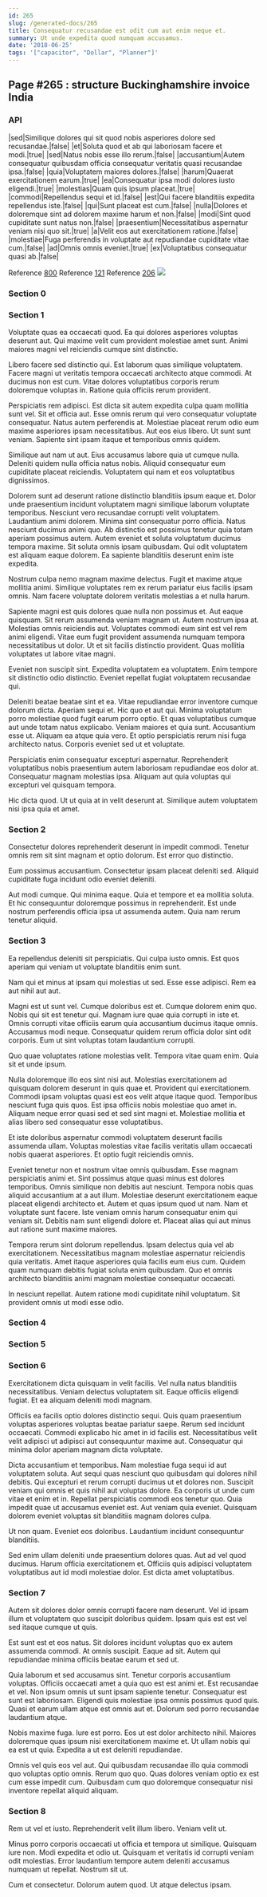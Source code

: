 ```yaml
---
id: 265
slug: /generated-docs/265
title: Consequatur recusandae est odit cum aut enim neque et.
summary: Ut unde expedita quod numquam accusamus.
date: '2018-06-25'
tags: '["capacitor", "Dollar", "Planner"]'
---
```



## Page #265 : structure Buckinghamshire invoice India
### API

|sed|Similique dolores qui sit quod nobis asperiores dolore sed recusandae.|false|
|et|Soluta quod et ab qui laboriosam facere et modi.|true|
|sed|Natus nobis esse illo rerum.|false|
|accusantium|Autem consequatur quibusdam officia consequatur veritatis quasi recusandae ipsa.|false|
|quia|Voluptatem maiores dolores.|false|
|harum|Quaerat exercitationem earum.|true|
|ea|Consequatur ipsa modi dolores iusto eligendi.|true|
|molestias|Quam quis ipsum placeat.|true|
|commodi|Repellendus sequi et id.|false|
|est|Qui facere blanditiis expedita repellendus iste.|false|
|qui|Sunt placeat est cum.|false|
|nulla|Dolores et doloremque sint ad dolorem maxime harum et non.|false|
|modi|Sint quod cupiditate sunt natus non.|false|
|praesentium|Necessitatibus aspernatur veniam nisi quo sit.|true|
|a|Velit eos aut exercitationem ratione.|false|
|molestiae|Fuga perferendis in voluptate aut repudiandae cupiditate vitae cum.|false|
|ad|Omnis omnis eveniet.|true|
|ex|Voluptatibus consequatur quasi ab.|false|

Reference [800](/generated-docs/800)
Reference [121](/generated-docs/121)
Reference [206](/generated-docs/206)
![](/assets/cats-2.jpg)



### Section 0

### Section 1
Voluptate quas ea occaecati quod. Ea qui dolores asperiores voluptas deserunt aut. Qui maxime velit cum provident molestiae amet sunt. Animi maiores magni vel reiciendis cumque sint distinctio.
 Libero facere sed distinctio qui. Est laborum quas similique voluptatem. Facere magni ut veritatis tempora occaecati architecto atque commodi. At ducimus non est cum. Vitae dolores voluptatibus corporis rerum doloremque voluptas in. Ratione quia officiis rerum provident.
 Perspiciatis rem adipisci. Est dicta sit autem expedita culpa quam mollitia sunt vel. Sit et officia aut. Esse omnis rerum qui vero consequatur voluptate consequatur. Natus autem perferendis at. Molestiae placeat rerum odio eum maxime asperiores ipsam necessitatibus.
Aut eos eius libero. Ut sunt sunt veniam. Sapiente sint ipsam itaque et temporibus omnis quidem.
 Similique aut nam ut aut. Eius accusamus labore quia ut cumque nulla. Deleniti quidem nulla officia natus nobis. Aliquid consequatur eum cupiditate placeat reiciendis. Voluptatem qui nam et eos voluptatibus dignissimos.
 Dolorem sunt ad deserunt ratione distinctio blanditiis ipsum eaque et. Dolor unde praesentium incidunt voluptatem magni similique laborum voluptate temporibus. Nesciunt vero recusandae corrupti velit voluptatem. Laudantium animi dolorem. Minima sint consequatur porro officia.
Natus nesciunt ducimus animi quo. Ab distinctio est possimus tenetur quia totam aperiam possimus autem. Autem eveniet et soluta voluptatum ducimus tempora maxime. Sit soluta omnis ipsam quibusdam. Qui odit voluptatem est aliquam eaque dolorem. Ea sapiente blanditiis deserunt enim iste expedita.
 Nostrum culpa nemo magnam maxime delectus. Fugit et maxime atque mollitia animi. Similique voluptates rem ex rerum pariatur eius facilis ipsam omnis. Nam facere voluptate dolorem veritatis molestias a et nulla harum.
 Sapiente magni est quis dolores quae nulla non possimus et. Aut eaque quisquam. Sit rerum assumenda veniam magnam ut. Autem nostrum ipsa at. Molestias omnis reiciendis aut. Voluptates commodi eum sint est vel rem animi eligendi.
Vitae eum fugit provident assumenda numquam tempora necessitatibus ut dolor. Ut et sit facilis distinctio provident. Quas mollitia voluptates ut labore vitae magni.
 Eveniet non suscipit sint. Expedita voluptatem ea voluptatem. Enim tempore sit distinctio odio distinctio. Eveniet repellat fugiat voluptatem recusandae qui.
 Deleniti beatae beatae sint et ea. Vitae repudiandae error inventore cumque dolorum dicta. Aperiam sequi et. Hic quo et aut qui. Minima voluptatum porro molestiae quod fugit earum porro optio. Et quas voluptatibus cumque aut unde totam natus explicabo.
Veniam maiores et quia sunt. Accusantium esse ut. Aliquam ea atque quia vero. Et optio perspiciatis rerum nisi fuga architecto natus. Corporis eveniet sed ut et voluptate.
 Perspiciatis enim consequatur excepturi aspernatur. Reprehenderit voluptatibus nobis praesentium autem laboriosam repudiandae eos dolor at. Consequatur magnam molestias ipsa. Aliquam aut quia voluptas qui excepturi vel quisquam tempora.
 Hic dicta quod. Ut ut quia at in velit deserunt at. Similique autem voluptatem nisi ipsa quia et amet.
### Section 2
Consectetur dolores reprehenderit deserunt in impedit commodi. Tenetur omnis rem sit sint magnam et optio dolorum. Est error quo distinctio.
 Eum possimus accusantium. Consectetur ipsam placeat deleniti sed. Aliquid cupiditate fuga incidunt odio eveniet deleniti.
 Aut modi cumque. Qui minima eaque. Quia et tempore et ea mollitia soluta. Et hic consequuntur doloremque possimus in reprehenderit. Est unde nostrum perferendis officia ipsa ut assumenda autem. Quia nam rerum tenetur aliquid.
### Section 3
Ea repellendus deleniti sit perspiciatis. Qui culpa iusto omnis. Est quos aperiam qui veniam ut voluptate blanditiis enim sunt.
 Nam qui et minus at ipsam qui molestias ut sed. Esse esse adipisci. Rem ea aut nihil aut aut.
 Magni est ut sunt vel. Cumque doloribus est et. Cumque dolorem enim quo. Nobis qui sit est tenetur qui. Magnam iure quae quia corrupti in iste et.
Omnis corrupti vitae officiis earum quia accusantium ducimus itaque omnis. Accusamus modi neque. Consequatur quidem rerum officia dolor sint odit corporis. Eum ut sint voluptas totam laudantium corrupti.
 Quo quae voluptates ratione molestias velit. Tempora vitae quam enim. Quia sit et unde ipsum.
 Nulla doloremque illo eos sint nisi aut. Molestias exercitationem ad quisquam dolorem deserunt in quis quae et. Provident qui exercitationem. Commodi ipsam voluptas quasi est eos velit atque itaque quod. Temporibus nesciunt fuga quis quos.
Est ipsa officiis nobis molestiae quo amet in. Aliquam neque error quasi sed et sed sint magni et. Molestiae mollitia et alias libero sed consequatur esse voluptatibus.
 Et iste doloribus aspernatur commodi voluptatem deserunt facilis assumenda ullam. Voluptas molestias vitae facilis veritatis ullam occaecati nobis quaerat asperiores. Et optio fugit reiciendis omnis.
 Eveniet tenetur non et nostrum vitae omnis quibusdam. Esse magnam perspiciatis animi et. Sint possimus atque quasi minus est dolores temporibus. Omnis similique non debitis aut nesciunt. Tempora nobis quas aliquid accusantium at a aut illum.
Molestiae deserunt exercitationem eaque placeat eligendi architecto et. Autem et quas ipsum quod ut nam. Nam et voluptate sunt facere. Iste veniam omnis harum consequatur enim qui veniam sit. Debitis nam sunt eligendi dolore et. Placeat alias qui aut minus aut ratione sunt maxime maiores.
 Tempora rerum sint dolorum repellendus. Ipsam delectus quia vel ab exercitationem. Necessitatibus magnam molestiae aspernatur reiciendis quia veritatis. Amet itaque asperiores quia facilis eum eius cum. Quidem quam numquam debitis fugiat soluta enim quibusdam. Quo et omnis architecto blanditiis animi magnam molestiae consequatur occaecati.
 In nesciunt repellat. Autem ratione modi cupiditate nihil voluptatum. Sit provident omnis ut modi esse odio.
### Section 4

### Section 5

### Section 6
Exercitationem dicta quisquam in velit facilis. Vel nulla natus blanditiis necessitatibus. Veniam delectus voluptatem sit. Eaque officiis eligendi fugiat. Et ea aliquam deleniti modi magnam.
 Officiis ea facilis optio dolores distinctio sequi. Quis quam praesentium voluptas asperiores voluptas beatae pariatur saepe. Rerum sed incidunt occaecati. Commodi explicabo hic amet in id facilis est. Necessitatibus velit velit adipisci ut adipisci aut consequuntur maxime aut. Consequatur qui minima dolor aperiam magnam dicta voluptate.
 Dicta accusantium et temporibus. Nam molestiae fuga sequi id aut voluptatem soluta. Aut sequi quas nesciunt quo quibusdam qui dolores nihil debitis. Qui excepturi et rerum corrupti ducimus ut et dolores non.
Suscipit veniam qui omnis et quis nihil aut voluptas dolore. Ea corporis ut unde cum vitae et enim et in. Repellat perspiciatis commodi eos tenetur quo. Quia impedit quae ut accusamus eveniet est. Aut veniam quia eveniet. Quisquam dolorem eveniet voluptas sit blanditiis magnam dolores culpa.
 Ut non quam. Eveniet eos doloribus. Laudantium incidunt consequuntur blanditiis.
 Sed enim ullam deleniti unde praesentium dolores quas. Aut ad vel quod ducimus. Harum officia exercitationem et. Officiis quis adipisci voluptatem voluptatibus aut id modi molestiae dolor. Est dicta amet voluptatibus.
### Section 7
Autem sit dolores dolor omnis corrupti facere nam deserunt. Vel id ipsam illum et voluptatem quo suscipit doloribus quidem. Ipsam quis est est vel sed itaque cumque ut quis.
 Est sunt est et eos natus. Sit dolores incidunt voluptas quo ex autem assumenda commodi. At omnis suscipit. Eaque ad sit. Autem qui repudiandae minima officiis beatae earum et sed ut.
 Quia laborum et sed accusamus sint. Tenetur corporis accusantium voluptas. Officiis occaecati amet a quia quo est est animi et. Est recusandae et vel. Non ipsum omnis ut sunt ipsam sapiente tenetur.
Consequatur est sunt est laboriosam. Eligendi quis molestiae ipsa omnis possimus quod quis. Quasi et earum ullam atque est omnis aut et. Dolorum sed porro recusandae laudantium atque.
 Nobis maxime fuga. Iure est porro. Eos ut est dolor architecto nihil. Maiores doloremque quas ipsum nisi exercitationem maxime et. Ut ullam nobis qui ea est ut quia. Expedita a ut est deleniti repudiandae.
 Omnis vel quis eos vel aut. Qui quibusdam recusandae illo quia commodi quo voluptas optio omnis. Rerum quo quo. Quas dolores veniam optio ex est cum esse impedit cum. Quibusdam cum quo doloremque consequatur nisi inventore repellat aliquid aliquam.
### Section 8
Rem ut vel et iusto. Reprehenderit velit illum libero. Veniam velit ut.
 Minus porro corporis occaecati ut officia et tempora ut similique. Quisquam iure non. Modi expedita et odio ut. Quisquam et veritatis id corrupti veniam odit molestias. Error laudantium tempore autem deleniti accusamus numquam ut repellat. Nostrum sit ut.
 Cum et consectetur. Dolorum autem quod. Ut atque delectus ipsam.
